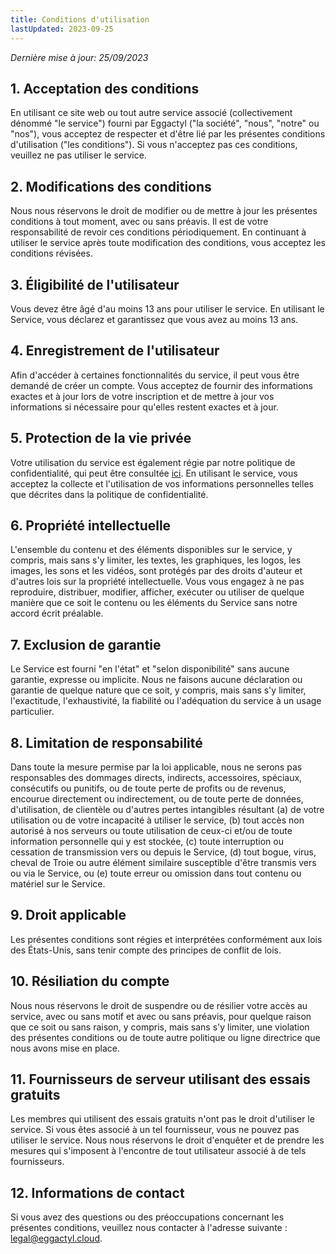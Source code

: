 ```yaml
---
title: Conditions d'utilisation
lastUpdated: 2023-09-25
---
```


_Dernière mise à jour: 25/09/2023_

## 1. Acceptation des conditions

En utilisant ce site web ou tout autre service associé (collectivement dénommé "le service") fourni par Eggactyl ("la société", "nous", "notre" ou "nos"), vous acceptez de respecter et d'être lié par les présentes conditions d'utilisation ("les conditions"). Si vous n'acceptez pas ces conditions, veuillez ne pas utiliser le service.

## 2. Modifications des conditions

Nous nous réservons le droit de modifier ou de mettre à jour les présentes conditions à tout moment, avec ou sans préavis. Il est de votre responsabilité de revoir ces conditions périodiquement. En continuant à utiliser le service après toute modification des conditions, vous acceptez les conditions révisées.

## 3. Éligibilité de l'utilisateur

Vous devez être âgé d'au moins 13 ans pour utiliser le service. En utilisant le Service, vous déclarez et garantissez que vous avez au moins 13 ans.

## 4. Enregistrement de l'utilisateur

Afin d'accéder à certaines fonctionnalités du service, il peut vous être demandé de créer un compte. Vous acceptez de fournir des informations exactes et à jour lors de votre inscription et de mettre à jour vos informations si nécessaire pour qu'elles restent exactes et à jour.

## 5. Protection de la vie privée

Votre utilisation du service est également régie par notre politique de confidentialité, qui peut être consultée [ici](/fr/legal/privacy). En utilisant le service, vous acceptez la collecte et l'utilisation de vos informations personnelles telles que décrites dans la politique de confidentialité.

## 6. Propriété intellectuelle

L'ensemble du contenu et des éléments disponibles sur le service, y compris, mais sans s'y limiter, les textes, les graphiques, les logos, les images, les sons et les vidéos, sont protégés par des droits d'auteur et d'autres lois sur la propriété intellectuelle. Vous vous engagez à ne pas reproduire, distribuer, modifier, afficher, exécuter ou utiliser de quelque manière que ce soit le contenu ou les éléments du Service sans notre accord écrit préalable.

## 7. Exclusion de garantie

Le Service est fourni "en l'état" et "selon disponibilité" sans aucune garantie, expresse ou implicite. Nous ne faisons aucune déclaration ou garantie de quelque nature que ce soit, y compris, mais sans s'y limiter, l'exactitude, l'exhaustivité, la fiabilité ou l'adéquation du service à un usage particulier.

## 8. Limitation de responsabilité

Dans toute la mesure permise par la loi applicable, nous ne serons pas responsables des dommages directs, indirects, accessoires, spéciaux, consécutifs ou punitifs, ou de toute perte de profits ou de revenus, encourue directement ou indirectement, ou de toute perte de données, d'utilisation, de clientèle ou d'autres pertes intangibles résultant (a) de votre utilisation ou de votre incapacité à utiliser le service, (b) tout accès non autorisé à nos serveurs ou toute utilisation de ceux-ci et/ou de toute information personnelle qui y est stockée, (c) toute interruption ou cessation de transmission vers ou depuis le Service, (d) tout bogue, virus, cheval de Troie ou autre élément similaire susceptible d'être transmis vers ou via le Service, ou (e) toute erreur ou omission dans tout contenu ou matériel sur le Service.

## 9. Droit applicable

Les présentes conditions sont régies et interprétées conformément aux lois des États-Unis, sans tenir compte des principes de conflit de lois.

## 10. Résiliation du compte

Nous nous réservons le droit de suspendre ou de résilier votre accès au service, avec ou sans motif et avec ou sans préavis, pour quelque raison que ce soit ou sans raison, y compris, mais sans s'y limiter, une violation des présentes conditions ou de toute autre politique ou ligne directrice que nous avons mise en place.

## 11. Fournisseurs de serveur utilisant des essais gratuits

Les membres qui utilisent des essais gratuits n'ont pas le droit d'utiliser le service. Si vous êtes associé à un tel fournisseur, vous ne pouvez pas utiliser le service. Nous nous réservons le droit d'enquêter et de prendre les mesures qui s'imposent à l'encontre de tout utilisateur associé à de tels fournisseurs.

## 12. Informations de contact

Si vous avez des questions ou des préoccupations concernant les présentes conditions, veuillez nous contacter à l'adresse suivante : legal@eggactyl.cloud.
